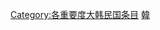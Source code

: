 {{empty category}}
{{Articles by Importance|topic=大韩民国|project=大韩民国|format=toc}}

{{catmore1|[[維基百科:大韩民国專題|維基百科:大韩民国專題]]}}
[[Category:各重要度大韩民国条目|Category:各重要度大韩民国条目]]
[[Category:不適重要度朝鮮半島條目|韓]]